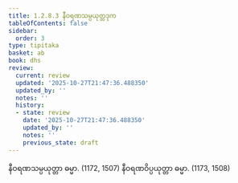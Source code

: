 ```yaml
---
title: 1.2.8.3 နီဝရဏသမ္ပယုတ္တဒုက
tableOfContents: false
sidebar:
  order: 3
type: tipitaka
basket: ab
book: dhs
review:
  current: review
  updated: '2025-10-27T21:47:36.488350'
  updated_by: ''
  notes: ''
  history:
  - state: review
    date: '2025-10-27T21:47:36.488350'
    updated_by: ''
    notes: ''
    previous_state: draft
---
```



<ReviewStatus review={frontmatter.review} showDetails={true} />

<HypothesisAnnotation frontmatter={frontmatter} />

<DynamicBreadcrumb />

<Division number="68" book="dhs" e="ch" v="29" p="10">

<Paragraph number="166" book="dhs">
နီဝရဏသမ္ပယုတ္တာ ဓမ္မာ. (<Emphasis>1172, 1507</Emphasis>)
</Paragraph>

<Paragraph number="167" book="dhs">
နီဝရဏဝိပ္ပယုတ္တာ ဓမ္မာ. (<Emphasis>1173, 1508</Emphasis>)
</Paragraph>
</Division>